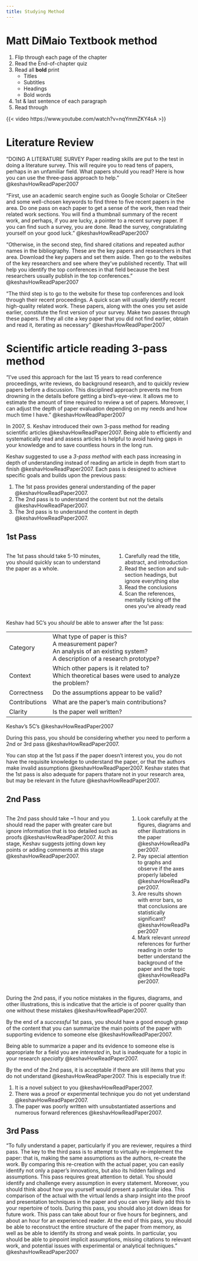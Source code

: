 ```yaml
---
title: Studying Method
---
```


# Matt DiMaio Textbook method

1. Flip through each page of the chapter
1. Read the End-of-chapter quiz
1. Read all **bold** print
    - Titles
    - Subtitles
    - Headings
    - Bold words
1. 1st & last sentence of each paragraph
1. Read through


{{< video https://www.youtube.com/watch?v=nqYmmZKY4sA >}}



# Literature Review

"DOING A LITERATURE SURVEY Paper reading skills are put to the test in doing a literature survey. This will require you to read tens of papers, perhaps in an unfamiliar field. What papers should you read? Here is how you can use the three-pass approach to help. " @keshavHowReadPaper2007

"First, use an academic search engine such as Google Scholar or CiteSeer and some well-chosen keywords to find three to five recent papers in the area. Do one pass on each paper to get a sense of the work, then read their related work sections. You will find a thumbnail summary of the recent work, and perhaps, if you are lucky, a pointer to a recent survey paper. If you can find such a survey, you are done. Read the survey, congratulating yourself on your good luck." @keshavHowReadPaper2007

"Otherwise, in the second step, find shared citations and repeated author names in the bibliography. These are the key papers and researchers in that area. Download the key papers and set them aside. Then go to the websites of the key researchers and see where they’ve published recently. That will help you identify the top conferences in that field because the best researchers usually publish in the top conferences." @keshavHowReadPaper2007

"The third step is to go to the website for these top conferences and look through their recent proceedings. A quick scan will usually identify recent high-quality related work. These papers, along with the ones you set aside earlier, constitute the first version of your survey. Make two passes through these papers. If they all cite a key paper that you did not find earlier, obtain and read it, iterating as necessary " @keshavHowReadPaper2007

# Scientific article reading 3-pass method


::: {.callout-note}

"I’ve used this approach for the last 15 years to read conference proceedings, write reviews, do background research, and to quickly review papers before a discussion. This disciplined approach prevents me from drowning in the details before getting a bird’s-eye-view. It allows me to estimate the amount of time required to review a set of papers. Moreover, I can adjust the depth of paper evaluation depending on my needs and how much time I have." @keshavHowReadPaper2007
:::

In 2007, S. Keshav introduced their own 3-pass method for reading scientific articles @keshavHowReadPaper2007. Being able to efficiently and systematically read and assess articles is helpful to avoid having gaps in your knowledge and to save countless hours in the long run.

Keshav suggested to use a *3-pass method* with each pass increasing in depth of understanding instead of reading an article in depth from start to finish @keshavHowReadPaper2007.
Each pass is designed to achieve specific goals and builds upon the previous pass: 

1. The 1st pass provides general understanding of the paper @keshavHowReadPaper2007.
1. The 2nd pass is to understand the content but not the details @keshavHowReadPaper2007.
1. The 3rd pass is to understand the content in depth @keshavHowReadPaper2007.

## 1st Pass

::: {.columns}
::: {.column}
The 1st pass should take 5-10 minutes, you should quickly scan to understand the paper as a whole.
:::
::: {.column}

1. Carefully read the title, abstract, and introduction
2. Read the section and sub-section headings, but ignore
everything else
3. Read the conclusions
4. Scan the references, mentally ticking off the
ones you’ve already read

:::
:::

Keshav had 5C's you *should* be able to answer after the 1st pass:

::: {#tbl-1st-pass-5-c}

<table class="basic-table">
  <tbody>
    <tr>
      <td>Category</td>
      <td>What type of paper is this? </br> A measurement paper? </br> An analysis of an existing system? </br> A description of a research prototype?</td>
    </tr>
    <tr>
      <td>Context</td>
      <td>Which other papers is it related to? </br> Which theoretical bases were used to analyze the problem?</td>
    </tr>
    <tr>
      <td>Correctness</td>
      <td>Do the assumptions appear to be valid?</td>
    </tr>
    <tr>
      <td>Contributions</td>
      <td>What are the paper’s main contributions?</td>
    </tr>
    <tr>
      <td>Clarity</td>
      <td>Is the paper well written?</td>
    </tr>
  </tbody>
</table>

Keshav's 5C's @keshavHowReadPaper2007

:::


::: {.callout-note}
During this pass, you should be considering whether you need to perform a 2nd or 3rd pass @keshavHowReadPaper2007.
:::

You can stop at the 1st pass if the paper doesn’t interest you, you do not have the requisite knowledge to understand the paper, or that the authors make invalid assumptions @keshavHowReadPaper2007.
Keshav states that the 1st pass is also adequate for papers thatare not in your research area, but may be relevant in the future @keshavHowReadPaper2007.




## 2nd Pass

::: {.columns}
::: {.column}
The 2nd pass should take ~1 hour and you should read the paper with greater care but ignore information that is too detailed such as proofs @keshavHowReadPaper2007.
At this stage, Keshav suggests jotting down key points or adding comments at this stage @keshavHowReadPaper2007.
:::
::: {.column}
1. Look carefully at the figures, diagrams and other illustrations in the paper @keshavHowReadPaper2007.
1. Pay special attention to graphs and observe if the axes properly labeled @keshavHowReadPaper2007.
1. Are results shown with error bars, so that conclusions are statistically significant? @keshavHowReadPaper2007
1. Mark relevant *unread* references for further reading in order to better understand the background of the paper and the topic @keshavHowReadPaper2007.
:::
:::

During the 2nd pass, if you notice mistakes in the figures, diagrams, and other illustrations, this is indicative that the article is of poorer quality than one without these mistakes @keshavHowReadPaper2007.

By the end of a *successful* 1st pass, you should have a good enough grasp of the content that you can summarize the main points of the paper with supporting evidence to someone else @keshavHowReadPaper2007.

:::{.callout-important}
Being able to summarize a paper and its evidence to someone else is appropriate for a field you are *interested* in, but is inadequate for a topic in your research *specialty* @keshavHowReadPaper2007.
:::

By the end of the 2nd pass, it is acceptable if there are still items that you do not understand @keshavHowReadPaper2007.
This is especially true if:

1. It is a novel subject to you @keshavHowReadPaper2007.
1. There was a proof or experimental technique you do not yet understand @keshavHowReadPaper2007.
1. The paper was poorly written with unsubstantiated assertions and numerous forward references @keshavHowReadPaper2007.


## 3rd Pass

"To fully understand a paper, particularly if you are reviewer, requires a third pass. The key to the third pass is to attempt to virtually re-implement the paper: that is, making the same assumptions as the authors, re-create the work. By comparing this re-creation with the actual paper, you can easily identify not only a paper’s innovations, but also its hidden failings and assumptions. This pass requires great attention to detail. You should identify and challenge every assumption in every statement. Moreover, you should think about how you yourself would present a particular idea. This comparison of the actual with the virtual lends a sharp insight into the proof and presentation techniques in the paper and you can very likely add this to your repertoire of tools. During this pass, you should also jot down ideas for future work. This pass can take about four or five hours for beginners, and about an hour for an experienced reader. At the end of this pass, you should be able to reconstruct the entire structure of the paper from memory, as well as be able to identify its strong and weak points. In particular, you should be able to pinpoint implicit assumptions, missing citations to relevant work, and potential issues with experimental or analytical techniques." @keshavHowReadPaper2007


